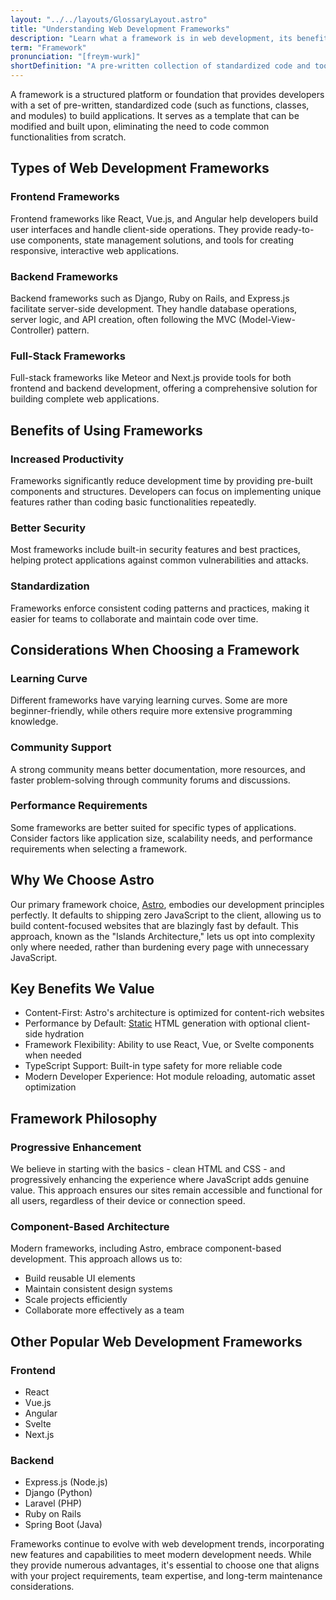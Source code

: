 ```yaml
---
layout: "../../layouts/GlossaryLayout.astro"
title: "Understanding Web Development Frameworks"
description: "Learn what a framework is in web development, its benefits, and how it provides a structured foundation for building efficient and scalable applications."
term: "Framework"
pronunciation: "[freym-wurk]"
shortDefinition: "A pre-written collection of standardized code and tools that provides a foundation for developing software applications efficiently."
---
```


A framework is a structured platform or foundation that provides developers with a set of pre-written, standardized code (such as functions, classes, and modules) to build applications. It serves as a template that can be modified and built upon, eliminating the need to code common functionalities from scratch.

## Types of Web Development Frameworks

### Frontend Frameworks
Frontend frameworks like React, Vue.js, and Angular help developers build user interfaces and handle client-side operations. They provide ready-to-use components, state management solutions, and tools for creating responsive, interactive web applications.

### Backend Frameworks
Backend frameworks such as Django, Ruby on Rails, and Express.js facilitate server-side development. They handle database operations, server logic, and API creation, often following the MVC (Model-View-Controller) pattern.

### Full-Stack Frameworks
Full-stack frameworks like Meteor and Next.js provide tools for both frontend and backend development, offering a comprehensive solution for building complete web applications.

## Benefits of Using Frameworks

### Increased Productivity
Frameworks significantly reduce development time by providing pre-built components and structures. Developers can focus on implementing unique features rather than coding basic functionalities repeatedly.

### Better Security
Most frameworks include built-in security features and best practices, helping protect applications against common vulnerabilities and attacks.

### Standardization
Frameworks enforce consistent coding patterns and practices, making it easier for teams to collaborate and maintain code over time.

## Considerations When Choosing a Framework

### Learning Curve
Different frameworks have varying learning curves. Some are more beginner-friendly, while others require more extensive programming knowledge.

### Community Support
A strong community means better documentation, more resources, and faster problem-solving through community forums and discussions.

### Performance Requirements
Some frameworks are better suited for specific types of applications. Consider factors like application size, scalability needs, and performance requirements when selecting a framework.

## Why We Choose Astro

Our primary framework choice, [Astro](https://astro.build), embodies our development principles perfectly. It defaults to shipping zero JavaScript to the client, allowing us to build content-focused websites that are blazingly fast by default. This approach, known as the "Islands Architecture," lets us opt into complexity only where needed, rather than burdening every page with unnecessary JavaScript.

## Key Benefits We Value

- Content-First: Astro's architecture is optimized for content-rich websites
- Performance by Default: [Static](/glossary/static-content) HTML generation with optional client-side hydration 
- Framework Flexibility: Ability to use React, Vue, or Svelte components when needed
- TypeScript Support: Built-in type safety for more reliable code
- Modern Developer Experience: Hot module reloading, automatic asset optimization

## Framework Philosophy

### Progressive Enhancement

We believe in starting with the basics - clean HTML and CSS - and progressively enhancing the experience where JavaScript adds genuine value. This approach ensures our sites remain accessible and functional for all users, regardless of their device or connection speed.

### Component-Based Architecture

Modern frameworks, including Astro, embrace component-based development. This approach allows us to:

- Build reusable UI elements
- Maintain consistent design systems 
- Scale projects efficiently
- Collaborate more effectively as a team

## Other Popular Web Development Frameworks

### Frontend
- React
- Vue.js
- Angular
- Svelte
- Next.js

### Backend
- Express.js (Node.js)
- Django (Python)
- Laravel (PHP)
- Ruby on Rails
- Spring Boot (Java)

Frameworks continue to evolve with web development trends, incorporating new features and capabilities to meet modern development needs. While they provide numerous advantages, it's essential to choose one that aligns with your project requirements, team expertise, and long-term maintenance considerations.